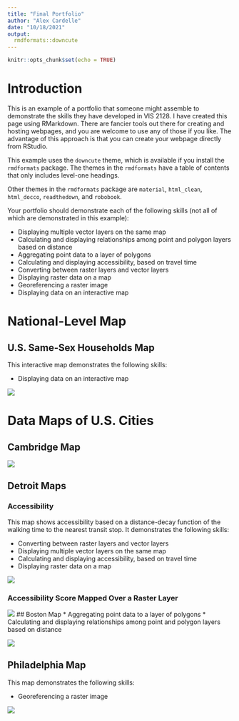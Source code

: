 ```yaml
---
title: "Final Portfolio"
author: "Alex Cardelle"
date: "10/18/2021"
output: 
  rmdformats::downcute
---
```


```r
knitr::opts_chunk$set(echo = TRUE)
```

# Introduction

This is an example of a portfolio that someone might assemble to demonstrate the skills they have developed in VIS 2128. I have created this page using RMarkdown. There are fancier tools out there for creating and hosting webpages, and you are welcome to use any of those if you like. The advantage of this approach is that you can create your webpage directly from RStudio.

This example uses the `downcute` theme, which is available if you install the `rmdformats` package. The themes in the `rmdformats` have a table of contents that only includes level-one headings.

Other themes in the `rmdformats` package are `material`, `html_clean`, `html_docco`, `readthedown`, and `robobook`.  

Your portfolio should demonstrate each of the following skills (not all of which are demonstrated in this example):

* Displaying multiple vector layers on the same map
* Calculating and displaying relationships among point and polygon layers based on distance
* Aggregating point data to a layer of polygons
* Calculating and displaying accessibility, based on travel time
* Converting between raster layers and vector layers
* Displaying raster data on a map
* Georeferencing a raster image
* Displaying data on an interactive map

# National-Level Map

## U.S. Same-Sex Households Map
This interactive map demonstrates the following skills: 

* Displaying data on an interactive map

[![](thumbnails/LGBT_interactive.png)](https://acardelle.github.io/portfolio/fullsize/LGBT_interactive.html){target="_blank"}

# Data Maps of U.S. Cities

## Cambridge Map
[![](thumbnails/cambridge_playgrounds.png)](https://acardelle.github.io/portfolio/fullsize/cambridge_playgrounds.pdf){target="_blank"}

## Detroit Maps

### Accessibility
This map shows accessibility based on a distance-decay function of the walking time to the nearest transit stop. It demonstrates the following skills:

* Converting between raster layers and vector layers
* Displaying multiple vector layers on the same map
* Calculating and displaying accessibility, based on travel time
* Displaying raster data on a map

[![](thumbnails/Alex_3B.png)](https://acardelle.github.io/portfolio/fullsize/Alex_3B.big.pdf){target="_blank"}

### Accessibility Score Mapped Over a Raster Layer
[![](thumbnails/Alex_4B.png)](https://acardelle.github.io/portfolio/fullsize/Alex_4B_big.pdf){target="_blank"}
## Boston Map
* Aggregating point data to a layer of polygons
* Calculating and displaying relationships among point and polygon layers based on distance

[![](thumbnails/Boston_ev_libraries.png)](https://acardelle.github.io/portfolio/fullsize/Boston_ev_libraries_big.pdf){target="_blank"}

## Philadelphia Map
This map demonstrates the following skills:

* Georeferencing a raster image

[![](thumbnails/philadelphia_small.png)](https://acardelle.github.io/portfolio/fullsize/Philadelphia_big.pdf){target="_blank"}


